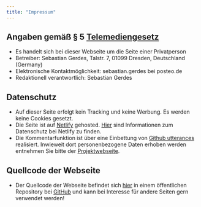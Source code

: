 ```yaml
---
title: "Impressum"
---
```

  
## Angaben gemäß § 5 [Telemediengesetz](https://www.gesetze-im-internet.de/tmg/BJNR017910007.html)
* Es handelt sich bei dieser Webseite um die Seite einer Privatperson
* Betreiber: Sebastian Gerdes, Talstr. 7, 01099 Dresden, Deutschland (Germany)
* Elektronische Kontaktmöglichkeit: sebastian.gerdes bei posteo.de
* Redaktionell verantwortlich: Sebastian Gerdes

## Datenschutz
* Auf dieser Seite erfolgt kein Tracking und keine Werbung. Es werden keine Cookies gesetzt.
* Die Seite ist auf [Netlify](https://netlify.app/) gehosted. [Hier](https://www.netlify.com/privacy/) sind Informationen zum Datenschutz bei Netlify zu finden.
* Die Kommentarfunktion ist über eine Einbettung von [Github utterances](https://github.com/utterance/utterances) realisiert. Inwieweit dort personenbezogene Daten erhoben werden entnehmen Sie bitte der [Projektwebseite](https://github.com/utterance/utterances).

## Quellcode der Webseite
* Der Quellcode der Webseite befindet sich [hier](https://github.com/sebastian-gerdes/pv-dd) in einem öffentlichen Repository bei [GitHub](https://github.com/) und kann bei Interesse für andere Seiten gern verwendet werden!
